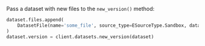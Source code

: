 Pass a dataset with new files to the `new_version()` method:

```py
dataset.files.append(
    DatasetFile(name='some_file', source_type=ESourceType.Sandbox, data_id='123456')
)
dataset.version = client.datasets.new_version(dataset)
```
